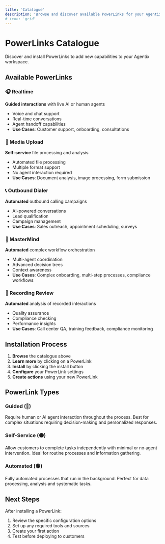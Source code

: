 ```yaml
---
title: 'Catalogue'
description: 'Browse and discover available PowerLinks for your Agentix workspace'
# icon: 'grid'
---
```


# PowerLinks Catalogue

Discover and install PowerLinks to add new capabilities to your Agentix workspace.

## Available PowerLinks

### 🎧 Realtime
**Guided interactions** with live AI or human agents
- Voice and chat support
- Real-time conversations
- Agent handoff capabilities
- **Use Cases**: Customer support, onboarding, consultations

### 📁 Media Upload  
**Self-service** file processing and analysis
- Automated file processing
- Multiple format support
- No agent interaction required
- **Use Cases**: Document analysis, image processing, form submission

### 📞 Outbound Dialer
**Automated** outbound calling campaigns
- AI-powered conversations
- Lead qualification
- Campaign management
- **Use Cases**: Sales outreach, appointment scheduling, surveys

### 🧠 MasterMind
**Automated** complex workflow orchestration
- Multi-agent coordination
- Advanced decision trees
- Context awareness
- **Use Cases**: Complex onboarding, multi-step processes, compliance workflows

### 🎵 Recording Review
**Automated** analysis of recorded interactions
- Quality assurance
- Compliance checking
- Performance insights
- **Use Cases**: Call center QA, training feedback, compliance monitoring

## Installation Process

1. **Browse** the catalogue above
2. **Learn more** by clicking on a PowerLink
3. **Install** by clicking the install button
4. **Configure** your PowerLink settings
5. **Create actions** using your new PowerLink

## PowerLink Types

### Guided (🔵)
Require human or AI agent interaction throughout the process. Best for complex situations requiring decision-making and personalized responses.

### Self-Service (🟠)
Allow customers to complete tasks independently with minimal or no agent intervention. Ideal for routine processes and information gathering.

### Automated (🟢)  
Fully automated processes that run in the background. Perfect for data processing, analysis and systematic tasks.

## Next Steps

After installing a PowerLink:
1. Review the specific configuration options
2. Set up any required tools and sources
3. Create your first action
4. Test before deploying to customers
